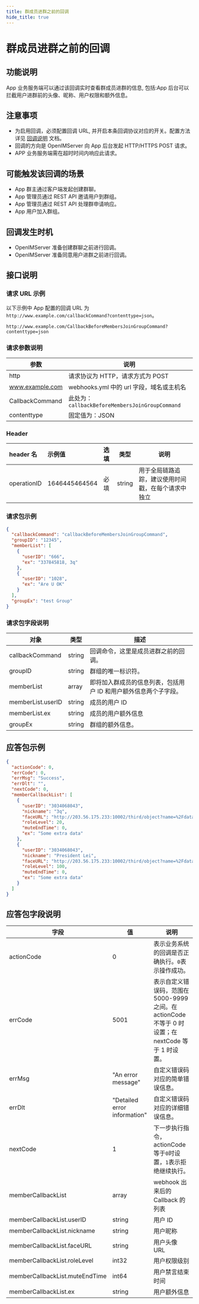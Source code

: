 ```yaml
---
title: 群成员进群之前的回调
hide_title: true
---
```


# 群成员进群之前的回调

## 功能说明

App 业务服务端可以通过该回调实时查看群成员进群的信息, 包括:App 后台可以拦截用户进群前的头像、昵称、用户权限和额外信息。

## 注意事项

- 为启用回调，必须配置回调 URL, 并开启本条回调协议对应的开关。配置方法详见 [回调说明](../introduction) 文档。
- 回调的方向是 OpenIMServer 向 App 后台发起 HTTP/HTTPS POST 请求。
- APP 业务服务端需在超时时间内响应此请求。

## 可能触发该回调的场景

- App 群主通过客户端发起创建群聊。
- App 管理员通过 REST API 邀请用户到群组。
- App 管理员通过 REST API 处理群申请响应。
- App 用户加入群组。

## 回调发生时机

- OpenIMServer 准备创建群聊之前进行回调。
- OpenIMServer 准备同意用户进群之前进行回调。

## 接口说明

### 请求 URL 示例

以下示例中 App 配置的回调 URL 为 `http://www.example.com/callbackCommand?contenttype=json`。

```plaintext
http://www.example.com/CallbackBeforeMembersJoinGroupCommand?contenttype=json
```

### 请求参数说明

| 参数            | 说明                                              |
| --------------- | ------------------------------------------------- |
| http            | 请求协议为 HTTP，请求方式为 POST                  |
| www.example.com | webhooks.yml 中的 url 字段，域名或主机名 |
| CallbackCommand | 此处为：`callbackBeforeMembersJoinGroupCommand`   |
| contenttype     | 固定值为：JSON                                    |

### Header

| header 名   | 示例值        | 选填 | 类型   | 说明                         |
| :---------- | :------------ | :--- | ------ | ---------------------------- |
| operationID | 1646445464564 | 必填 | string | 用于全局链路追踪，建议使用时间戳，在每个请求中独立 |

### 请求包示例

```json
{
  "callbackCommand": "callbackBeforeMembersJoinGroupCommand",
  "groupID": "12345",
  "memberList": [
    {
      "userID": "666",
      "ex": "337845818, 3q"
    },
    {
      "userID": "1028",
      "ex": "Are U OK"
    }
  ],
  "groupEx": "test Group"
}
```

### 请求包字段说明

| 对象              | 类型   | 描述                                                             |
| ----------------- | ------ | ---------------------------------------------------------------- |
| callbackCommand   | string | 回调命令，这里是成员进群之前的回调。                             |
| groupID           | string | 群组的唯一标识符。                                               |
| memberList        | array  | 即将加入群成员的信息列表，包括用户 ID 和用户额外信息两个子字段。 |
| memberList.userID | string | 成员的用户 ID                                                    |
| memberList.ex     | string | 成员的用户额外信息                                               |
| groupEx           | string | 群组的额外信息。                                                 |

## 应答包示例

```json
{
  "actionCode": 0,
  "errCode": 0,
  "errMsg": "Success",
  "errDlt": "",
  "nextCode": 0,
  "memberCallbackList": [
    {
      "userID": "3034068043",
      "nickname": "3q",
      "faceURL": "http://203.56.175.233:10002/third/object?name=%2Fdata%2Fuser%2F0%2Fcn.rentsoft.flutter.openim.consumer%2Fcache%2Fimage_cropper_1687330588901.jpg",
      "roleLevel": 20,
      "muteEndTime": 0,
      "ex": "Some extra data"
    },
    {
      "userID": "3034068043",
      "nickname": "President Lei",
      "faceURL": "http://203.56.175.233:10002/third/object?name=%2Fdata%2Fuser%2F0%2Fcn.rentsoft.flutter.openim.consumer%2Fcache%2Fimage_cropper_1687330588901.jpg",
      "roleLevel": 100,
      "muteEndTime": 0,
      "ex": "Some extra data"
    }
  ]
}
```

## 应答包字段说明

| 字段                           | 值                           | 说明                                                                                                |
| ------------------------------ | ---------------------------- | --------------------------------------------------------------------------------------------------- |
| actionCode                     | 0                            | 表示业务系统的回调是否正确执行。`0`表示操作成功。                                                   |
| errCode                        | 5001                         | 表示自定义错误码，范围在 5000-9999 之间。在 actionCode 不等于 0 时设置；在 nextCode 等于 1 时设置。 |
| errMsg                         | "An error message"           | 自定义错误码对应的简单错误信息。                                                                    |
| errDlt                         | "Detailed error information" | 自定义错误码对应的详细错误信息。                                                                    |
| nextCode                       | 1                            | 下一步执行指令，actionCode 等于`0`时设置，`1`表示拒绝继续执行。                                     |
| memberCallbackList             | array                        | webhook 出来后的 Callback 的列表                                                                    |
| memberCallbackList.userID      | string                       | 用户 ID                                                                                             |
| memberCallbackList.nickname    | string                       | 用户昵称                                                                                            |
| memberCallbackList.faceURL     | string                       | 用户头像 URL                                                                                        |
| memberCallbackList.roleLevel   | int32                        | 用户权限级别                                                                                        |
| memberCallbackList.muteEndTime | int64                        | 用户禁言结束时间                                                                                    |
| memberCallbackList.ex          | string                       | 用户额外信息                                                                                        |

